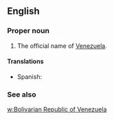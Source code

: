 ==English==

===Proper noun===
{{en-proper noun|sg=[[Bolivarian]] [[republic|Republic]] of [[Venezuela]]}}

# The official name of [[Venezuela]].

====Translations====
{{trans-top|official name of Venezuela}}
* Spanish: {{t-|es|República Bolivariana de Venezuela|f}}
{{trans-mid}}
{{trans-bottom}}

===See also===
[[w:Venezuela|w:Bolivarian Republic of Venezuela]]